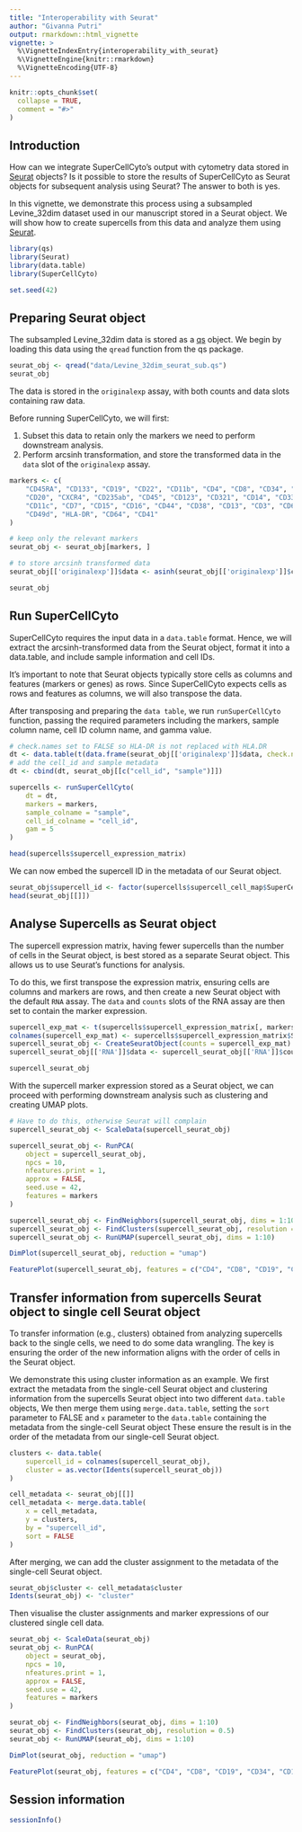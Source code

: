 ```yaml
---
title: "Interoperability with Seurat"
author: "Givanna Putri"
output: rmarkdown::html_vignette
vignette: >
  %\VignetteIndexEntry{interoperability_with_seurat}
  %\VignetteEngine{knitr::rmarkdown}
  %\VignetteEncoding{UTF-8}
---
```


```r
knitr::opts_chunk$set(
  collapse = TRUE,
  comment = "#>"
)
```

## Introduction

How can we integrate SuperCellCyto's output with cytometry data stored in [Seurat](https://satijalab.org/seurat/) objects? 
Is it possible to store the results of SuperCellCyto as Seurat objects for subsequent analysis using Seurat? 
The answer to both is yes.

In this vignette, we demonstrate this process using a subsampled Levine_32dim dataset 
used in our manuscript stored in a Seurat object. 
We will show how to create supercells from this data and analyze them using [Seurat](https://satijalab.org/seurat/).

```r
library(qs)
library(Seurat)
library(data.table)
library(SuperCellCyto)

set.seed(42)
```

## Preparing Seurat object

The subsampled Levine_32dim data is stored as a [qs](https://cran.r-project.org/web/packages/qs/index.html) object. 
We begin by loading this data using the `qread` function from the qs package. 


```r
seurat_obj <- qread("data/Levine_32dim_seurat_sub.qs")
seurat_obj
```
The data is stored in the `originalexp` assay, with both counts and data slots containing raw data. 

Before running SuperCellCyto, we will first:

1. Subset this data to retain only the markers we need to perform downstream analysis. 
2. Perform arcsinh transformation, and store the transformed data in the `data` slot of the `originalexp` assay.

```r
markers <- c(
    "CD45RA", "CD133", "CD19", "CD22", "CD11b", "CD4", "CD8", "CD34", "Flt3", 
    "CD20", "CXCR4", "CD235ab", "CD45", "CD123", "CD321", "CD14", "CD33", "CD47", 
    "CD11c", "CD7", "CD15", "CD16", "CD44", "CD38", "CD13", "CD3", "CD61", "CD117", 
    "CD49d", "HLA-DR", "CD64", "CD41"
)

# keep only the relevant markers
seurat_obj <- seurat_obj[markers, ]

# to store arcsinh transformed data
seurat_obj[['originalexp']]$data <- asinh(seurat_obj[['originalexp']]$counts / 5)

seurat_obj
```

## Run SuperCellCyto

SuperCellCyto requires the input data in a `data.table` format. 
Hence, we will extract the arcsinh-transformed data from the Seurat object, 
format it into a data.table, and include sample information and cell IDs. 

It's important to note that Seurat objects typically store cells as columns and features (markers or genes) as rows. 
Since SuperCellCyto expects cells as rows and features as columns, we will also transpose 
the data.

After transposing and preparing the `data table`, we run `runSuperCellCyto` function, 
passing the required parameters including the markers, sample column name, cell ID column name, and gamma value.

```r
# check.names set to FALSE so HLA-DR is not replaced with HLA.DR
dt <- data.table(t(data.frame(seurat_obj[['originalexp']]$data, check.names = FALSE)))
# add the cell_id and sample metadata
dt <- cbind(dt, seurat_obj[[c("cell_id", "sample")]])

supercells <- runSuperCellCyto(
    dt = dt,
    markers = markers,
    sample_colname = "sample",
    cell_id_colname = "cell_id",
    gam = 5
)

head(supercells$supercell_expression_matrix)
```

We can now embed the supercell ID in the metadata of our Seurat object.

```r
seurat_obj$supercell_id <- factor(supercells$supercell_cell_map$SuperCellID)
head(seurat_obj[[]])
```

## Analyse Supercells as Seurat object

The supercell expression matrix, having fewer supercells than the number of cells in the Seurat object, 
is best stored as a separate Seurat object. 
This allows us to use Seurat's functions for analysis. 

To do this, we first transpose the expression matrix, ensuring cells are columns and markers are rows, 
and then create a new Seurat object with the default `RNA` assay. 
The `data` and `counts` slots of the RNA assay are then set to contain the marker expression.

```r
supercell_exp_mat <- t(supercells$supercell_expression_matrix[, markers, with=FALSE])
colnames(supercell_exp_mat) <- supercells$supercell_expression_matrix$SuperCellId
supercell_seurat_obj <- CreateSeuratObject(counts = supercell_exp_mat)
supercell_seurat_obj[['RNA']]$data <- supercell_seurat_obj[['RNA']]$counts

supercell_seurat_obj
```
With the supercell marker expression stored as a Seurat object, we can proceed with 
performing downstream analysis such as clustering and creating UMAP plots.

```r
# Have to do this, otherwise Seurat will complain
supercell_seurat_obj <- ScaleData(supercell_seurat_obj)

supercell_seurat_obj <- RunPCA(
    object = supercell_seurat_obj, 
    npcs = 10,
    nfeatures.print = 1,
    approx = FALSE,
    seed.use = 42,
    features = markers
)

supercell_seurat_obj <- FindNeighbors(supercell_seurat_obj, dims = 1:10)
supercell_seurat_obj <- FindClusters(supercell_seurat_obj, resolution = 0.5)
supercell_seurat_obj <- RunUMAP(supercell_seurat_obj, dims = 1:10)

DimPlot(supercell_seurat_obj, reduction = "umap")
```

```r
FeaturePlot(supercell_seurat_obj, features = c("CD4", "CD8", "CD19", "CD34", "CD11b"), ncol = 3)
```

## Transfer information from supercells Seurat object to single cell Seurat object

To transfer information (e.g., clusters) obtained from analyzing supercells back to the single cells, 
we need to do some data wrangling. 
The key is ensuring the order of the new information aligns with the order of cells in the Seurat object. 

We demonstrate this using cluster information as an example. 
We first extract the metadata from the single-cell Seurat object and clustering information 
from the supercells Seurat object into two different `data.table` objects, 
We then merge them using `merge.data.table`, setting the `sort` parameter to FALSE
and `x` parameter to the `data.table` containing the metadata from the single-cell Seurat object
These ensure the result is in the order of the metadata from our single-cell Seurat object.

```r
clusters <- data.table(
    supercell_id = colnames(supercell_seurat_obj),
    cluster = as.vector(Idents(supercell_seurat_obj))
)

cell_metadata <- seurat_obj[[]]
cell_metadata <- merge.data.table(
    x = cell_metadata,
    y = clusters,
    by = "supercell_id",
    sort = FALSE
)
```

After merging, we can add the cluster assignment to the metadata of the single-cell Seurat object.

```r
seurat_obj$cluster <- cell_metadata$cluster
Idents(seurat_obj) <- "cluster"
```

Then visualise the cluster assignments and marker expressions of our clustered single cell data.

```r
seurat_obj <- ScaleData(seurat_obj)
seurat_obj <- RunPCA(
    object = seurat_obj, 
    npcs = 10,
    nfeatures.print = 1,
    approx = FALSE,
    seed.use = 42,
    features = markers
)

seurat_obj <- FindNeighbors(seurat_obj, dims = 1:10)
seurat_obj <- FindClusters(seurat_obj, resolution = 0.5)
seurat_obj <- RunUMAP(seurat_obj, dims = 1:10)

DimPlot(seurat_obj, reduction = "umap")

```

```r
FeaturePlot(seurat_obj, features = c("CD4", "CD8", "CD19", "CD34", "CD11b"), ncol = 3)
```


## Session information

```r
sessionInfo()
```